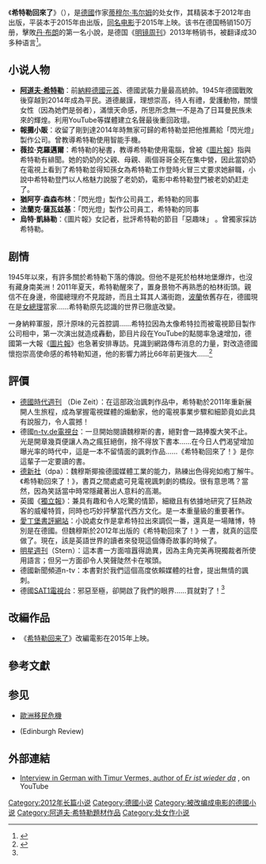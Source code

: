 {{About|一本小說|同名電影|希特勒回来了 (电影)}}
{{infobox Book
|name          = 希特勒回來了
|title_orig    = {{lang|de|Er ist wieder da}}
|translator    = 
|image         = 
|image_caption = 
|author        = 蒂穆尔·韦尔姆
|illustrator   = 
|cover_artist  = 
|country       = [[德國|德國]]
|series        = 
|language      = [[德語|德語]]
|genre         = 諷刺
|publisher     = 
|release_date  = 
|media_type    = 
|pages         = 
|isbn          = 978-3847905172
|preceded_by   = 
|followed_by   = 
}}

《'''希特勒回來了'''》（{{lang-de|Er ist wieder da}}），是[[德國|德國]]作家[[蒂穆尔·韦尔姆|蒂穆尔·韦尔姆]]的处女作，其精装本于2012年由{{link-de|爱希博恩出版社|Eichborn Verlag}}出版，平装本于2015年由{{link-de|巴斯泰-吕贝出版社|Bastei Lübbe}}出版，[[希特勒回来了_(电影)|同名电影]]于2015年上映。该书在德国畅销150万册，擊敗[[丹·布朗|丹·布朗]]的第一名小說，是德国《[[明镜|明镜周刊]]》2013年畅销书，被翻译成30多种语言<ref name="books.com.tw">{{cite web|url=http://www.books.com.tw/products/0010636494|title=博客來-元首會戰勝歸來！|work=博客來|access-date=2015-08-16|archive-date=2019-04-10|archive-url=https://web.archive.org/web/20190410184519/https://www.books.com.tw/products/0010636494|dead-url=no}}</ref>。

== 小说人物 ==
*'''[[阿道夫·希特勒|阿道夫·希特勒]]'''：前[[納粹德國|納粹德國]][[元首_(納粹德國)|元首]]、德國武裝力量最高統帥。1945年德國戰敗後穿越到2014年成為平民。道德嚴謹，理想崇高，待人有禮，愛護動物，關懷女性（因為她們是弱者），滿懷天命感，所思所念無一不是為了日耳曼民族未來的輝煌。利用YouTube等媒體建立名聲最後重回政壇。
*'''報攤小販'''：收留了剛到達2014年時無家可歸的希特勒並把他推薦給「閃光燈」製作公司。曾教導希特勒使用智能手機。
*'''薇拉·克羅邁爾'''：希特勒的秘書，教導希特勒使用電腦，曾被《[[圖片報|圖片報]]》指與希特勒有緋聞。她的奶奶的父親、母親、兩個哥哥全死在集中營，因此當奶奶在電視上看到了希特勒並得知孫女為希特勒工作登時火冒三丈要求她辭職，小說中希特勒登門以人格魅力說服了老奶奶，電影中希特勒登門被老奶奶赶走了。
*'''猶阿亨·森森布林'''：「閃光燈」製作公司員工，希特勒的同事
*'''法蘭克·薩瓦兹基'''：「閃光燈」製作公司員工，希特勒的同事
*'''烏特·凱絲勒'''：《圖片報》女記者，批評希特勒的節目「惡趣味」 。曾獨家採訪希特勒。

== 剧情 ==
1945年以來，有許多關於希特勒下落的傳說。但他不是死於柏林地堡爆炸，也沒有藏身南美洲！2011年夏天，希特勒醒來了，置身景物不再熟悉的柏林街頭。親信不在身邊，帝國總理府不見蹤跡，而且土耳其人滿街跑，[[波蘭|波蘭]]依舊存在，德國現在是[[安格拉·默克爾|女總理]]當家……希特勒原先認識的世界已徹底改變。

一身納粹軍服，原汁原味的元首腔調……希特拉因為太像希特拉而被電視節目製作公司相中，第一次演出就造成轟動，節目片段在YouTube的點閱率急速增加，德國第一大報《[[圖片報|圖片報]]》也急著安排專訪。見識到網路傳布消息的力量，對改造德國懷抱崇高使命感的希特勒知道，他的影響力將比66年前更強大……<ref>{{cite web|url=http://www.cp1897.com.hk/product_info.php?BookId=9789865723392|title=元首會戰勝歸來！|author=商務印書館|publisher=|access-date=2015-08-16|archive-date=2016-01-05|archive-url=https://web.archive.org/web/20160105032802/http://www.cp1897.com.hk/product_info.php?BookId=9789865723392|dead-url=no}}</ref>

==評價==
* [[时代周报_(德国)|德國時代週刊]] （Die Zeit）：在這部政治諷刺作品中，希特勒於2011年重新展開人生旅程，成為掌握電視媒體的煽動家，他的電視事業步驟和細節竟如此具有說服力，令人震撼！      
* 德國[[n-tv.de電視台|n-tv.de電視台]]：一旦開始閱讀魏穆斯的書，絕對會一路捧腹大笑不止。光是開章幾頁便讓人為之瘋狂絕倒，捨不得放下書本……在今日人們渴望增加曝光率的時代中，這是一本不留情面的諷刺作品……《希特勒回來了！》是你這輩子一定要讀的書。
* [[德新社|德新社]]（dpa）：魏穆斯揶揄德國媒體工業的能力，熟練出色得宛如疱丁解牛。《希特勒回來了！》，書頁之間處處可見電視諷刺劇的橋段。很有意思嗎？當然，因為笑話當中時常隱藏著出人意料的高潮。
* 英國《[[獨立報|獨立報]]》：兼具有趣和令人吃驚的情節，細緻且有依據地研究了狂熱政客的威權特質，同時也巧妙抨擊當代西方文化。是一本重量級的重要著作。
* [[愛丁堡書評網站|愛丁堡書評網站]]：小說處女作是拿希特拉出來調侃一番，還真是一場賭博，特別是在德國。但魏穆斯於2012年出版的《希特勒回來了！》一書，就真的這麼做了。現在，該是英語世界的讀者來發現這個傳奇故事的時候了。
* [[明星週刊|明星週刊]]（Stern）：這本書一方面喧囂得詭異，因為主角完美再現獨裁者所使用語言；但另一方面卻令人笑聲陡然卡在喉頭。
* 德國新聞頻道n-tv：本書對於我們這個高度依賴媒體的社會，提出無情的諷刺。
* 德國[[SAT1電視台|SAT1電視台]]：邪惡至極，卻開啟了我們的眼界……買就對了！<ref name="books.com.tw"/>

==改編作品==
*《[[吸特樂回來了|希特勒回来了]]》改編電影在2015年上映。

== 參考文獻 ==
{{reflist|2}}

==参见==
*[[歐洲移民危機|歐洲移民危機]]
*{{le|愛丁堡評論|Edinburgh Review}}(Edinburgh Review)

==外部連結==
{{commons category|Er ist wieder da}}
{{Portal|德國|政治}}
*[https://www.youtube.com/watch?v=Am81MBJxFQw Interview in German with Timur Vermes, author of ''Er ist wieder da''] {{Wayback|url=https://www.youtube.com/watch?v=Am81MBJxFQw |date=20170205071059 }}, on YouTube

[[Category:2012年长篇小说|Category:2012年长篇小说]]
[[Category:德國小说|Category:德國小说]]
[[Category:被改编成电影的德國小说|Category:被改编成电影的德國小说]]
[[Category:阿道夫·希特勒題材作品|Category:阿道夫·希特勒題材作品]]
[[Category:处女作小说|Category:处女作小说]]